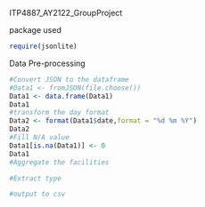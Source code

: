ITP4887_AY2122_GroupProject

package used
```r
require(jsonlite)

```

Data Pre-processing
```r
#Convert JSON to the dataframe
#Data1 <- fromJSON(file.choose())
Data1 <- data.frame(Data1)
Data1
#transform the day format
Data2 <- format(Data1$date,format = "%d %m %Y")
Data2
#Fill N/A value
Data1[is.na(Data1)] <- 0
Data1
#Aggregate the facilities

#Extract type 

#output to csv

```
